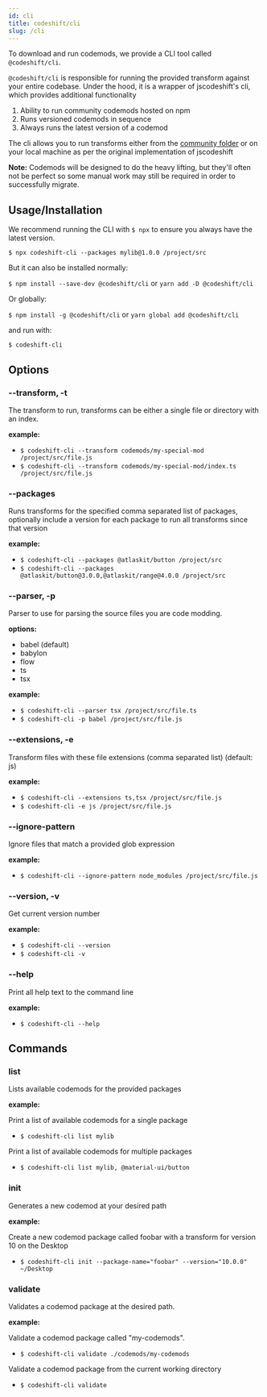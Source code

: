 ```yaml
---
id: cli
title: codeshift/cli
slug: /cli
---
```


To download and run codemods, we provide a CLI tool called `@codeshift/cli`.

`@codeshift/cli` is responsible for running the provided transform against your entire codebase.
Under the hood, it is a wrapper of jscodeshift's cli, which provides additional functionality

1. Ability to run community codemods hosted on npm
2. Runs versioned codemods in sequence
3. Always runs the latest version of a codemod

The cli allows you to run transforms either from the [community folder](https://github.com/CodeshiftCommunity/CodeshiftCommunity/tree/main/community) or on your local machine as per the original implementation of jscodeshift

**Note:** Codemods will be designed to do the heavy lifting, but they'll often not be perfect so some manual work may still be required in order to successfully migrate.

## Usage/Installation

We recommend running the CLI with `$ npx` to ensure you always have the latest version.

`$ npx codeshift-cli --packages mylib@1.0.0 /project/src`

But it can also be installed normally:

`$ npm install --save-dev @codeshift/cli` or `yarn add -D @codeshift/cli`

Or globally:

`$ npm install -g @codeshift/cli` or `yarn global add @codeshift/cli`

and run with:

`$ codeshift-cli`

## Options

### --transform, -t

The transform to run, transforms can be either a single file or directory with an index.

**example:**

- `$ codeshift-cli --transform codemods/my-special-mod /project/src/file.js`
- `$ codeshift-cli --transform codemods/my-special-mod/index.ts /project/src/file.js`

### --packages

Runs transforms for the specified comma separated list of packages, optionally include a version for each package to run all transforms since that version

**example:**

- `$ codeshift-cli --packages @atlaskit/button /project/src`
- `$ codeshift-cli --packages @atlaskit/button@3.0.0,@atlaskit/range@4.0.0 /project/src`

### --parser, -p

Parser to use for parsing the source files you are code modding.

**options:**

- babel (default)
- babylon
- flow
- ts
- tsx

**example:**

- `$ codeshift-cli --parser tsx /project/src/file.ts`
- `$ codeshift-cli -p babel /project/src/file.js`

### --extensions, -e

Transform files with these file extensions (comma separated list) (default: js)

**example:**

- `$ codeshift-cli --extensions ts,tsx /project/src/file.js`
- `$ codeshift-cli -e js /project/src/file.js`

### --ignore-pattern

Ignore files that match a provided glob expression

**example:**

- `$ codeshift-cli --ignore-pattern node_modules /project/src/file.js`

### --version, -v

Get current version number

**example:**

- `$ codeshift-cli --version`
- `$ codeshift-cli -v`

### --help

Print all help text to the command line

**example:**

- `$ codeshift-cli --help`

## Commands

### list

Lists available codemods for the provided packages

**example:**

Print a list of available codemods for a single package

- `$ codeshift-cli list mylib`

Print a list of available codemods for multiple packages

- `$ codeshift-cli list mylib, @material-ui/button`

### init

Generates a new codemod at your desired path

**example:**

Create a new codemod package called foobar with a transform for version 10
on the Desktop

- `$ codeshift-cli init --package-name="foobar" --version="10.0.0" ~/Desktop`

### validate

Validates a codemod package at the desired path.

**example:**

Validate a codemod package called "my-codemods".

- `$ codeshift-cli validate ./codemods/my-codemods`

Validate a codemod package from the current working directory

- `$ codeshift-cli validate`

